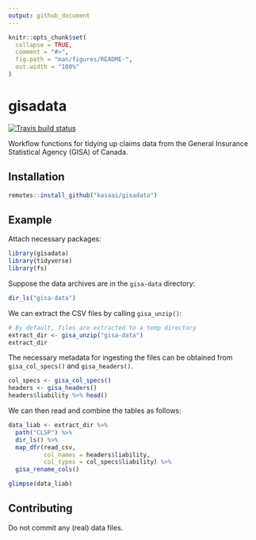 ```yaml
---
output: github_document
---
```


<!-- README.md is generated from README.Rmd. Please edit that file -->

```r
knitr::opts_chunk$set(
  collapse = TRUE,
  comment = "#>",
  fig.path = "man/figures/README-",
  out.width = "100%"
)
```

# gisadata

<!-- badges: start -->
[![Travis build status](https://travis-ci.org/kasaai/gisadata.svg?branch=master)](https://travis-ci.org/kasaai/gisadata)
<!-- badges: end -->

Workflow functions for tidying up claims data from the General Insurance Statistical
Agency (GISA) of Canada.

## Installation

```r
remotes::install_github("kasaai/gisadata")
```

## Example

Attach necessary packages:

```r
library(gisadata)
library(tidyverse)
library(fs)
```

Suppose the data archives are in the `gisa-data` directory:

```r
dir_ls("gisa-data")
```

We can extract the CSV files by calling `gisa_unzip()`:

```r
# By default, files are extracted to a temp directory
extract_dir <- gisa_unzip("gisa-data")
extract_dir
```

The necessary metadata for ingesting the files can be obtained from `gisa_col_specs()`
and `gisa_headers()`.

```r
col_specs <- gisa_col_specs()
headers <- gisa_headers()
headers$liability %>% head()
```

We can then read and combine the tables as follows:

```r
data_liab <- extract_dir %>%
  path("CLSP") %>%
  dir_ls() %>%
  map_dfr(read_csv,
          col_names = headers$liability,
          col_types = col_specs$liability) %>%
  gisa_rename_cols()

glimpse(data_liab)
```

## Contributing

Do not commit any (real) data files.
